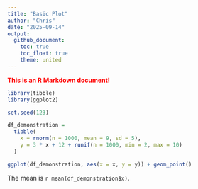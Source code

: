 ```yaml
---
title: "Basic Plot"
author: "Chris"
date: "2025-09-14"
output: 
  github_document:
    toc: true
    toc_float: true
    theme: united
---
```


<span style = "color: red">**This is an R Markdown document!**</span>

```r
library(tibble)
library(ggplot2)
```




```r
set.seed(123)

df_demonstration =
  tibble(
    x = rnorm(n = 1000, mean = 9, sd = 5),
    y = 3 * x + 12 + runif(n = 1000, min = 2, max = 10)
  )
```




```r
ggplot(df_demonstration, aes(x = x, y = y)) + geom_point()
```

The mean is `r mean(df_demonstration$x)`.



































